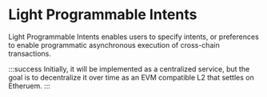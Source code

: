 # Light Programmable Intents

Light Programmable Intents enables users to specify intents, or preferences to enable programmatic asynchronous execution of cross-chain transactions.

:::success
Initially, it will be implemented as a centralized service, but the goal is to decentralize it over time as an EVM compatible L2 that settles on Etheruem.
:::
